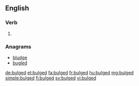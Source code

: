 ==English==

===Verb===
{{head|en|verb form}}

# {{en-past of|bulge}}

===Anagrams===
* [[bludge#English|bludge]]
* [[bugled#English|bugled]]

[[de:bulged]]
[[et:bulged]]
[[fa:bulged]]
[[fr:bulged]]
[[hu:bulged]]
[[mg:bulged]]
[[simple:bulged]]
[[fi:bulged]]
[[sv:bulged]]
[[vi:bulged]]